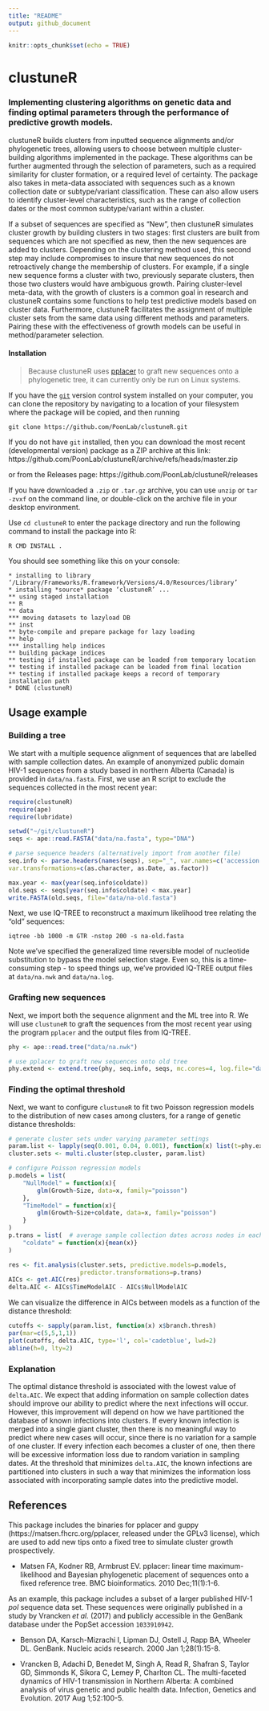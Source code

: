 ```yaml
---
title: "README"
output: github_document
---
```


```r
knitr::opts_chunk$set(echo = TRUE)
```

# clustuneR
### Implementing clustering algorithms on genetic data and finding optimal parameters through the performance of predictive growth models.

clustuneR builds clusters from inputted sequence alignments and/or phylogenetic trees, allowing users to choose between multiple cluster-building algorithms implemented in the package.
These algorithms can be further augmented through the selection of parameters, such as a required similarity for cluster formation, or a required level of certainty.
The package also takes in meta-data associated with sequences such as a known collection date or subtype/variant classification.
These can also allow users to identify cluster-level characteristics, such as the range of collection dates or the most common subtype/variant within a cluster.

If a subset of sequences are specified as "New", then clustuneR simulates cluster growth by building clusters in two stages:
first clusters are built from sequences which are not specified as new, then the new sequences are added to clusters.
Depending on the clustering method used, this second step may include compromises to insure that new sequences do not retroactively change the membership of clusters.
For example, if a single new sequence forms a cluster with two, previously separate clusters, then those two clusters would have ambiguous growth.
Pairing cluster-level meta-data, with the growth of clusters is a common goal in research and clustuneR contains some functions to help test predictive models based on cluster data.
Furthermore, clustuneR facilitates the assignment of multiple cluster sets from the same data using different methods and parameters.
Pairing these with the effectiveness of growth models can be useful in method/parameter selection.



#### Installation

> Because clustuneR uses [pplacer](https://github.com/matsen/pplacer/) to graft new sequences onto a phylogenetic tree, it can currently only be run on Linux systems.

If you have the [`git`](https://git-scm.com/) version control system installed on your computer, you can clone the repository by navigating to a location of your filesystem where the package will be copied, and then running
```
git clone https://github.com/PoonLab/clustuneR.git 
```

If you do not have `git` installed, then you can download the most recent (developmental version) package as a ZIP archive at this link:
https://github.com/PoonLab/clustuneR/archive/refs/heads/master.zip

or from the Releases page:
https://github.com/PoonLab/clustuneR/releases

If you have downloaded a `.zip` or `.tar.gz` archive, you can use `unzip` or `tar -zvxf` on the command line, or double-click on the archive file in your desktop environment.

Use `cd clustuneR` to enter the package directory and run the following command to install the package into R:
```
R CMD INSTALL .
```
You should see something like this on your console:
```
* installing to library ‘/Library/Frameworks/R.framework/Versions/4.0/Resources/library’
* installing *source* package ‘clustuneR’ ...
** using staged installation
** R
** data
*** moving datasets to lazyload DB
** inst
** byte-compile and prepare package for lazy loading
** help
*** installing help indices
** building package indices
** testing if installed package can be loaded from temporary location
** testing if installed package can be loaded from final location
** testing if installed package keeps a record of temporary installation path
* DONE (clustuneR)
```


## Usage example

### Building a tree

We start with a multiple sequence alignment of sequences that are labelled with sample collection dates.
An example of anonymized public domain HIV-1 sequences from a study based in northern Alberta (Canada) is provided in `data/na.fasta`.
First, we use an R script to exclude the sequences collected in the most recent year:
```r
require(clustuneR)
require(ape)
require(lubridate)

setwd("~/git/clustuneR")
seqs <- ape::read.FASTA("data/na.fasta", type="DNA")

# parse sequence headers (alternatively import from another file)
seq.info <- parse.headers(names(seqs), sep="_", var.names=c('accession', 'coldate', 'subtype'),
var.transformations=c(as.character, as.Date, as.factor))

max.year <- max(year(seq.info$coldate))
old.seqs <- seqs[year(seq.info$coldate) < max.year]
write.FASTA(old.seqs, file="data/na-old.fasta")
```

Next, we use IQ-TREE to reconstruct a maximum likelihood tree relating the "old" sequences:
```console
iqtree -bb 1000 -m GTR -nstop 200 -s na-old.fasta
```
Note we've specified the generalized time reversible model of nucleotide substitution to bypass the model selection stage.
Even so, this is a time-consuming step - to speed things up, we've provided IQ-TREE output files at `data/na.nwk` and `data/na.log`.


### Grafting new sequences

Next, we import both the sequence alignment and the ML tree into R.
We will use `clustuneR` to graft the sequences from the most recent year using the program `pplacer` and the output files from IQ-TREE.
```r
phy <- ape::read.tree("data/na.nwk")

# use pplacer to graft new sequences onto old tree
phy.extend <- extend.tree(phy, seq.info, seqs, mc.cores=4, log.file="data/na.log")
```

### Finding the optimal threshold

Next, we want to configure `clustuneR` to fit two Poisson regression models to the distribution of new cases among clusters, for a range of genetic distance thresholds:
```r
# generate cluster sets under varying parameter settings
param.list <- lapply(seq(0.001, 0.04, 0.001), function(x) list(t=phy.extend, branch.thresh=x, boot.thresh=0.95))
cluster.sets <- multi.cluster(step.cluster, param.list) 

# configure Poisson regression models
p.models = list(
    "NullModel" = function(x){
        glm(Growth~Size, data=x, family="poisson")
    },
    "TimeModel" = function(x){
        glm(Growth~Size+coldate, data=x, family="poisson")
    }
)
p.trans = list(  # average sample collection dates across nodes in each cluster
    "coldate" = function(x){mean(x)}
)

res <- fit.analysis(cluster.sets, predictive.models=p.models, 
                    predictor.transformations=p.trans)
AICs <- get.AIC(res)
delta.AIC <- AICs$TimeModelAIC - AICs$NullModelAIC
```

We can visualize the difference in AICs between models as a function of the distance threshold:
```r
cutoffs <- sapply(param.list, function(x) x$branch.thresh)
par(mar=c(5,5,1,1))
plot(cutoffs, delta.AIC, type='l', col='cadetblue', lwd=2)
abline(h=0, lty=2)
```

### Explanation

The optimal distance threshold is associated with the lowest value of `delta.AIC`.
We expect that adding information on sample collection dates should improve our ability to predict where the next infections will occur.
However, this improvement will depend on how we have partitioned the database of known infections into clusters.
If every known infection is merged into a single giant cluster, then there is no meaningful way to predict where new cases will occur, since there is no variation for a sample of one cluster.
If every infection each becomes a cluster of one, then there will be excessive information loss due to random variation in sampling dates.
At the threshold that minimizes `delta.AIC`, the known infections are partitioned into clusters in such a way that minimizes the information loss associated with incorporating sample dates into the predictive model.


## References
This package includes the binaries for pplacer and guppy (https://matsen.fhcrc.org/pplacer, released under the GPLv3 license), which are used to add new tips onto a fixed tree to simulate cluster growth prospectively. 

* Matsen FA, Kodner RB, Armbrust EV. pplacer: linear time maximum-likelihood and Bayesian phylogenetic placement of sequences onto a fixed reference tree. BMC bioinformatics. 2010 Dec;11(1):1-6.

As an example, this package includes a subset of a larger published HIV-1 *pol* sequence data set. These sequences were originally published in a study by Vrancken *et al.* (2017) and publicly accessible in the GenBank database under the PopSet accession `1033910942`.

* Benson DA, Karsch-Mizrachi I, Lipman DJ, Ostell J, Rapp BA, Wheeler DL. GenBank. Nucleic acids research. 2000 Jan 1;28(1):15-8.

* Vrancken B, Adachi D, Benedet M, Singh A, Read R, Shafran S, Taylor GD, Simmonds K, Sikora C, Lemey P, Charlton CL. The multi-faceted dynamics of HIV-1 transmission in Northern Alberta: A combined analysis of virus genetic and public health data. Infection, Genetics and Evolution. 2017 Aug 1;52:100-5.

